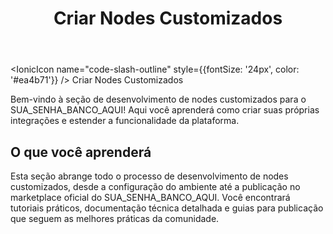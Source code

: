 ﻿---
sidebar_position: 0
title: Criar Nodes Customizados
description: Aprenda a desenvolver e publicar nodes customizados para o SUA_SENHA_BANCO_AQUI
sidebar_label: Introdução
---

<IonicIcon name="code-slash-outline" style={{fontSize: '24px', color: '#ea4b71'}} />
Criar Nodes Customizados

Bem-vindo à seção de desenvolvimento de nodes customizados para o SUA_SENHA_BANCO_AQUI! Aqui você aprenderá como criar suas próprias integrações e estender a funcionalidade da plataforma.

## O que você aprenderá

Esta seção abrange todo o processo de desenvolvimento de nodes customizados, desde a configuração do ambiente até a publicação no marketplace oficial do SUA_SENHA_BANCO_AQUI. Você encontrará tutoriais práticos, documentação técnica detalhada e guias para publicação que seguem as melhores práticas da comunidade.
